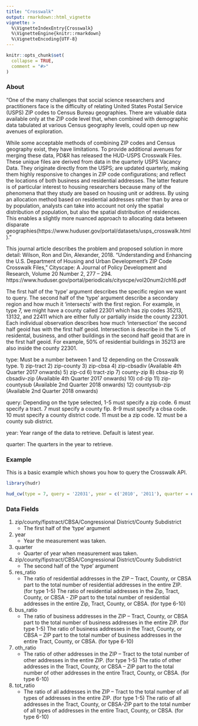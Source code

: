 ```yaml
---
title: "Crosswalk"
output: rmarkdown::html_vignette
vignette: >
  %\VignetteIndexEntry{Crosswalk}
  %\VignetteEngine{knitr::rmarkdown}
  %\VignetteEncoding{UTF-8}
---
```


```r
knitr::opts_chunk$set(
  collapse = TRUE,
  comment = "#>"
)
```

### About

"One of the many challenges that social science researchers and practitioners
face is the difficulty of relating United States Postal Service (USPS) ZIP codes
to Census Bureau geographies. There are valuable data available only at the
ZIP code level that, when combined with demographic data tabulated at various 
Census geography levels, could open up new avenues of exploration.

While some acceptable methods of combining ZIP codes and Census geography exist,
they have limitations. To provide additional avenues for merging these data,
PD&R has released the HUD-USPS Crosswalk Files. These unique files are derived
from data in the quarterly USPS Vacancy Data. They originate directly from the 
USPS; are updated quarterly, making them highly responsive to changes in ZIP
code configurations; and reflect the locations of both business and residential
addresses. The latter feature is of particular interest to housing researchers
because many of the phenomena that they study are based on housing unit or 
address. By using an allocation method based on residential addresses rather
than by area or by population, analysts can take into account not only the
spatial distribution of population, but also the spatial distribution of
residences. This enables a slightly more nuanced approach to allocating
data between disparate 
geographies(https://www.huduser.gov/portal/datasets/usps_crosswalk.html)."

This journal article describes the problem and proposed solution in more detail: 
Wilson, Ron and Din, Alexander, 2018. “Understanding and Enhancing the U.S. Department of Housing and Urban Development’s ZIP Code Crosswalk Files,” Cityscape: A Journal of Policy Development and Research, Volume 20 Number 2, 277 – 294. https://www.huduser.gov/portal/periodicals/cityscpe/vol20num2/ch16.pdf

The first half of the 'type' argument describes the specific region we want to query. 
The second half of the 'type' argument describe a secondary region and how much it 'intersects' with the
first region. For example, in type 7, we might have a county called 22301 which has zip
codes 35213, 13132, and 22411 which are either fully or partially inside the county 22301.
Each individual observation describes how much 'intersection' the second half geoid has with 
the first half geoid. Intersection is describe in the % of residental, business, and other buildings
in the second half geoid that are in the first half geoid. For example, 50% of residential buildings
in 35213 are also inside the county 22301.

type: Must be a number between 1 and 12 depending on the Crosswalk type.
 1) zip-tract
 2) zip-county
 3) zip-cbsa
 4) zip-cbsadiv (Available 4th Quarter 2017 onwards)
 5) zip-cd
 6) tract-zip
 7) county-zip
 8) cbsa-zip
 9) cbsadiv-zip (Available 4th Quarter 2017 onwards)
 10) cd-zip
 11) zip-countysub (Available 2nd Quarter 2018 onwards)
 12) countysub-zip (Available 2nd Quarter 2018 onwards)

query: Depending on the type selected, 1-5 must specify a zip code. 6 must specify
a tract. 7 must specify a county fip. 8-9 must specify a cbsa code. 10 must specify
a county district code. 11 must be a zip code. 12 must be a county sub district.

year: Year range of the data to retrieve. Default is latest year.

quarter: The quarters in the year to retrieve. 

### Example

This is a basic example which shows you how to query the Crosswalk API.

```r
library(hudr)

hud_cw(type = 7, query = '22031', year = c('2010', '2011'), quarter = c('1'))
```

### Data Fields

1) zip/county/fipstract/CBSA/Congressional District/County Subdistrict
    * The first half of the 'type' argument


2) year 
    * Year the measurement was taken.


3) quarter 
    * Quarter of year when measurement was taken.


4) zip/county/fipstract/CBSA/Congressional District/County Subdistrict
    * The second half of the 'type' argument


5) res_ratio  
    * The ratio of residential addresses in the ZIP – Tract, County, or CBSA part to the total number of residential addresses in the entire ZIP. (for type 1-5)
The ratio of residential addresses in the Zip, Tract, County, or CBSA - ZIP part to the total number of residential addresses in the entire Zip, Tract, County, or CBSA. (for type 6-10)


6) bus_ratio 
    * The ratio of business addresses in the ZIP – Tract, County, or CBSA part to the total number of business addresses in the entire ZIP. (for type 1-5)
The ratio of business addresses in the Tract, County, or CBSA – ZIP part to the total number of business addresses in the entire Tract, County, or CBSA. (for type 6-10)


7) oth_ratio 
    * The ratio of other addresses in the ZIP – Tract to the total number of other addresses in the entire ZIP. (for type 1-5)
The ratio of other addresses in the Tract, County, or CBSA – ZIP part to the total number of other addresses in the entire Tract, County, or CBSA. (for type 6-10)


8) tot_ratio 
    * The ratio of all addresses in the ZIP – Tract to the total number of all types of addresses in the entire ZIP. (for type 1-5) The ratio of all addresses in the Tract, County, or CBSA-ZIP part to the total number of all types of addresses in the entire Tract, County, or CBSA. (for type 6-10)

